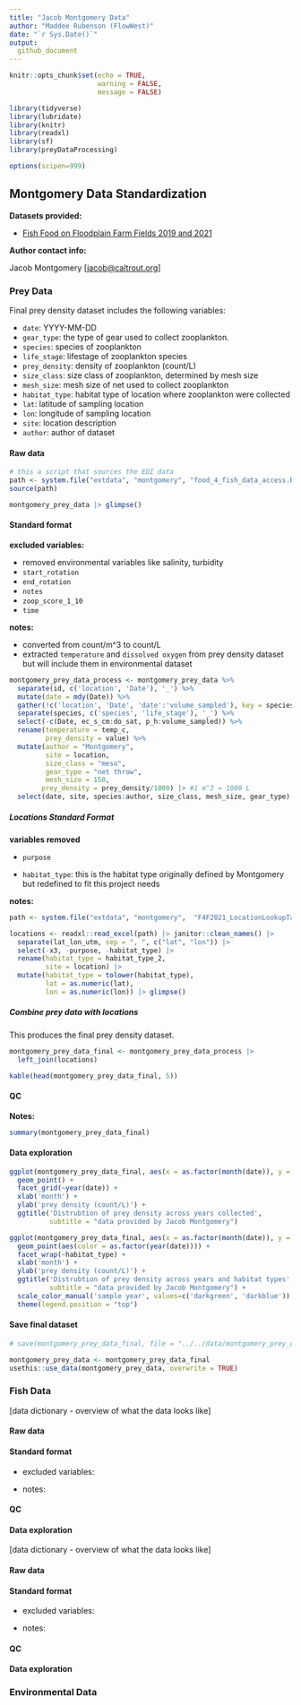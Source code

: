 ```yaml
---
title: "Jacob Montgomery Data"
author: "Maddee Rubenson (FlowWest)"
date: "`r Sys.Date()`"
output:
  github_document
---
```


```r
knitr::opts_chunk$set(echo = TRUE,
                      warning = FALSE, 
                      message = FALSE)

library(tidyverse)
library(lubridate)
library(knitr)
library(readxl)
library(sf)
library(preyDataProcessing)

options(scipen=999)
```

## Montgomery Data Standardization

**Datasets provided:**

-   [Fish Food on Floodplain Farm Fields 2019 and 2021](https://portal.edirepository.org/nis/mapbrowse?packageid=edi.996.2)

**Author contact info:**

Jacob Montgomery [[jacob\@caltrout.org](jacob@caltrout.org)]

### Prey Data

Final prey density dataset includes the following variables:

-   `date`: YYYY-MM-DD
-   `gear_type`: the type of gear used to collect zooplankton.
-   `species`: species of zooplankton
-   `life_stage`: lifestage of zooplankton species
-   `prey_density`: density of zooplankton (count/L)
-   `size_class`: size class of zooplankton, determined by mesh size
-   `mesh_size`: mesh size of net used to collect zooplankton
-   `habitat_type`: habitat type of location where zooplankton were collected
-   `lat`: latitude of sampling location
-   `lon`: longitude of sampling location
-   `site`: location description
-   `author`: author of dataset

#### Raw data

```r
# this a script that sources the EDI data
path <- system.file("extdata", "montgomery", "food_4_fish_data_access.R", package = "preyDataProcessing")
source(path)

montgomery_prey_data |> glimpse()
```

#### Standard format

**excluded variables:**

-   removed environmental variables like salinity, turbidity
-   `start_rotation`
-   `end_rotation`
-   `notes`
-   `zoop_score_1_10`
-   `time`

**notes:**

-   converted from count/m\^3 to count/L
-   extracted `temperature` and `dissolved oxygen` from prey density dataset but will include them in environmental dataset

```r
montgomery_prey_data_process <- montgomery_prey_data %>%
  separate(id, c('location', 'Date'), '_') %>% 
  mutate(date = mdy(Date)) %>% 
  gather(!c('location', 'Date', 'date':'volume_sampled'), key = species, value = value) %>%
  separate(species, c('species', 'life_stage'), '_') %>%
  select(-c(Date, ec_s_cm:do_sat, p_h:volume_sampled)) %>%
  rename(temperature = temp_c,
         prey_density = value) %>%
  mutate(author = "Montgomery", 
         site = location,
         size_class = "meso",
         gear_type = "net throw",
         mesh_size = 150,
        prey_density = prey_density/1000) |> #1 m^3 = 1000 L 
  select(date, site, species:author, size_class, mesh_size, gear_type) 

```

##### Locations Standard Format

**variables removed**

-   `purpose`

-   `habitat_type`: this is the habitat type originally defined by Montgomery but redefined to fit this project needs

**notes:**

```r
path <- system.file("extdata", "montgomery",  "F4F2021_LocationLookupTable_20221108.xlsx", package = "preyDataProcessing")

locations <- readxl::read_excel(path) |> janitor::clean_names() |> 
  separate(lat_lon_utm, sep = ", ", c("lat", "lon")) |> 
  select(-x3, -purpose, -habitat_type) |> 
  rename(habitat_type = habitat_type_2,
         site = location) |> 
  mutate(habitat_type = tolower(habitat_type),
         lat = as.numeric(lat),
         lon = as.numeric(lon)) |> glimpse()
```

##### Combine prey data with locations

This produces the final prey density dataset.

```r

montgomery_prey_data_final <- montgomery_prey_data_process |> 
  left_join(locations)

kable(head(montgomery_prey_data_final, 5))

```

#### QC

**Notes:**

```r
summary(montgomery_prey_data_final)
```

#### Data exploration

```r
ggplot(montgomery_prey_data_final, aes(x = as.factor(month(date)), y = prey_density)) + 
  geom_point() + 
  facet_grid(~year(date)) + 
  xlab('month') +
  ylab('prey density (count/L)') + 
  ggtitle('Distrubtion of prey density across years collected', 
          subtitle = "data provided by Jacob Montgomery") 

ggplot(montgomery_prey_data_final, aes(x = as.factor(month(date)), y = prey_density)) + 
  geom_point(aes(color = as.factor(year(date)))) + 
  facet_wrap(~habitat_type) + 
  xlab('month') +
  ylab('prey density (count/L)') + 
  ggtitle('Distrubtion of prey density across years and habitat types', 
          subtitle = "data provided by Jacob Montgomery") +  
  scale_color_manual('sample year', values=c('darkgreen', 'darkblue')) + 
  theme(legend.position = "top")

```

#### Save final dataset

```r

# save(montgomery_prey_data_final, file = "../../data/montgomery_prey_data.rda")

montgomery_prey_data <- montgomery_prey_data_final
usethis::use_data(montgomery_prey_data, overwrite = TRUE)

```

### Fish Data

[data dictionary - overview of what the data looks like]

#### Raw data

#### Standard format

-   excluded variables:

-   notes:

#### QC

#### Data exploration

[data dictionary - overview of what the data looks like]

#### Raw data

#### Standard format

-   excluded variables:

-   notes:

#### QC

#### Data exploration

### Environmental Data
